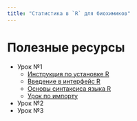 ```yaml
---
title: "Статистика в `R` для биохимиков"
---
```


# Полезные ресурсы

* Урок №1
    * [Инструкция по установке R](lessons/00__R_install.html)
    * [Введение в интерфейс R](lessons/01_Inferface_intro.html)
    * [Основы синтаксиса языка R](lessons/01_Syntax_intro.html)
    * [Урок по импорту](lessons/02_Import.html)
* Урок №2
* Урок №3
